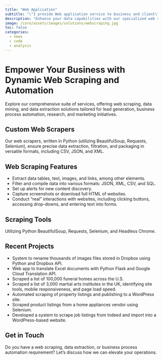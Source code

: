 ```yaml
---
title: "Web Application"
subtitle: "\"I provide Web application service to business and client\" "
description: "Enhance your data capabilities with our specialized web scraping services, tailored for efficient data extraction, smooth automation, and real-time content discovery to elevate your decision-making processes."
image: /core/assets/images/solutions/webscraping.jpg
toc: false
categories:
  - news
  - code
  - analysis
---
```


# Empower Your Business with Dynamic Web Scraping and Automation

Explore our comprehensive suite of services, offering web scraping, data mining, and data extraction solutions tailored for lead generation, business process automation, research, and marketing initiatives.

## Custom Web Scrapers
Our web scrapers, written in Python (utilizing BeautifulSoup, Requests, Selenium), ensure precise data extraction, filtration, and packaging in versatile formats, including CSV, JSON, and XML.

## Web Scraping Features
- Extract data tables, text, images, and links, among other elements.
- Filter and compile data into various formats: JSON, XML, CSV, and SQL.
- Set up alerts for new content discovery.
- Capture screenshots or download full HTML of websites.
- Conduct "real" interactions with websites, including clicking buttons, accessing drop-downs, and entering text into forms.

## Scraping Tools
Utilizing Python BeautifulSoup, Requests, Selenium, and Headless Chrome.

## Recent Projects
- System to rename thousands of images files stored in Dropbox using Python and Dropbox API.
- Web app to translate Excel documents with Python Flask and Google Cloud Translation API.
- Scraped a list of 100,000 funeral homes across the U.S.
- Scraped a list of 3,000 martial arts institutes in the UK, identifying site tools, mobile responsiveness, and page load speed.
- Automated scraping of property listings and publishing to a WordPress site.
- Scraped product listings from a home appliances vendor using Selenium.
- Developed a system to scrape job listings from Indeed and import into a WordPress-based website.

## Get in Touch
Do you have a web scraping, data extraction, or business process automation requirement? Let's discuss how we can elevate your operations.
